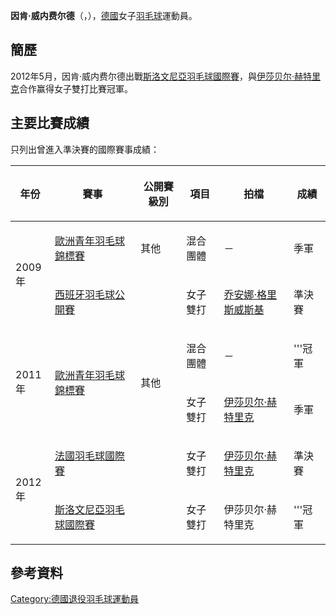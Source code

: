 {{noteTA|G1=Badminton}}
{{Infobox 羽球選手
| playername              = 因肯·威内费尔德<br/>{{lang|de|Inken Wienefeld}}
| image                   = 
| size                    = 
| caption                 = 
| birth_name              = 
| date_of_birth           = {{birth_date_and_age|1992|2|24}}<ref name="profile">[http://www.badminton.de/Inken-Wienefeld.1808.0.html Inken Wienefeld] {{webarchive|url=https://web.archive.org/web/20160915175612/http://www.badminton.de/Inken-Wienefeld.1808.0.html |date=2016-09-15 }} Deutscher Badminton-Verband {{de}}</ref>
| place_of_birth          = {{GER}}[[汉堡|汉堡]]<ref name="profile"/>
| height                  = 
| weight                  = 
| event                   = 女子單打、女子雙打、混合雙打
| country                 = {{GER}}
| years_active            = 
| handedness              = 
| coach                   = 
| highest_ranking         = 第71位（女雙-[[伊莎贝尔·赫特里克|赫特里克]]）
| date_of_highest_ranking = 2012年9月20日<ref>[http://bwfcontent.tournamentsoftware.com/ranking/category.aspx?id=3819&category=475&p=3&ps=25 BWF World Rankings - BWF世界排名榜 - Women's Doubles - Ranking week: 9/20/2012]{{en}}</ref><ref name="ranking">[http://bwfcontent.tournamentsoftware.com/ranking/player.aspx?id=1830&player=108370 BWF World Ranking - Ranking of Inken WIENEFELD (64126)]{{en}}</ref>
| current_ranking         = 未有排名
| date_of_current_ranking = 
| played                  = 9勝–17負（女單）<br/>30勝–32負（女雙）<br/>2勝–7負（混雙）
| titles                  = 
| bwf_profile             = 0D91E0F0-B22B-4C43-B0C3-F92272710A4E
| bwf_id                  = 64126
| updated                 = 2015年8月6日
}}
{{MedalTableTop}}
{{MedalSport | 女子[[羽毛球|羽毛球]]}}
{{MedalCountry | {{GER}}}}
{{MedalCompetition | [[歐洲青年羽毛球錦標賽|歐洲青年羽毛球錦標賽]]}}
{{MedalBronze | [[2009年歐洲青年羽毛球錦標賽|2009年 米蘭]] | 混合團體 }}
{{MedalGold   | [[2011年歐洲青年羽毛球錦標賽|2011年 萬塔]] | 混合團體 }}
{{MedalBronze | [[2011年歐洲青年羽毛球錦標賽|2011年 萬塔]] | 女子雙打 }}
{{MedalBottom}}
'''因肯·威内费尔德'''（{{lang-de|'''Inken Wienefeld'''}}，{{bd|1992年|2月24日||}}），[[德國|德國]]女子[[羽毛球|羽毛球]]運動員。

==簡歷==
2012年5月，因肯·威内费尔德出戰[[2012年斯洛文尼亞羽毛球國際賽|斯洛文尼亞羽毛球國際賽]]，與[[伊莎贝尔·赫特里克|伊莎贝尔·赫特里克]]合作赢得女子雙打比賽冠軍。

==主要比賽成績==
只列出曾進入準決賽的國際賽事成績：
{| class=wikitable style="text-align:center; font-size:small;" 
!width="50"|年份
!width="180"|賽事
!width="80"|公開賽級別
!width="60"|項目
!width="140"|拍檔
!width="50"|成績
|-
!rowspan="2"|2009年
|[[2009年歐洲青年羽毛球錦標賽|歐洲青年羽毛球錦標賽]]
|其他
|混合團體
|－
|bgcolor="#b8860b"|季軍
|-
|[[2009年西班牙羽毛球公開賽|西班牙羽毛球公開賽]]
|{{BWFIC}}
|女子雙打
|[[乔安娜·格里斯威斯基|乔安娜·格里斯威斯基]]
|bgcolor="#b8860b"|準決賽
|-
!rowspan="2"|2011年
|rowspan="2"|[[2011年歐洲青年羽毛球錦標賽|歐洲青年羽毛球錦標賽]]
|rowspan="2"|其他
|混合團體
|－
|bgcolor="gold"|'''冠軍
|-
|女子雙打
|[[伊莎贝尔·赫特里克|伊莎贝尔·赫特里克]]
|bgcolor="#b8860b"|季軍
|-
!rowspan="2"|2012年
|[[2012年法國羽毛球國際賽|法國羽毛球國際賽]]
|{{BWFIS}}
|女子雙打
|[[伊莎贝尔·赫特里克|伊莎贝尔·赫特里克]]
|bgcolor="#b8860b"|準決賽
|-
|[[2012年斯洛文尼亞羽毛球國際賽|斯洛文尼亞羽毛球國際賽]]
|{{BWFIS}}
|女子雙打
|伊莎贝尔·赫特里克
|bgcolor="gold"|'''冠軍
|}
{{BWF賽事級別索引/2007}}

==參考資料==
{{Reflist}}

{{DEFAULTSORT:Wienefeld, Inken}}
[[Category:德國退役羽毛球運動員|Category:德國退役羽毛球運動員]]